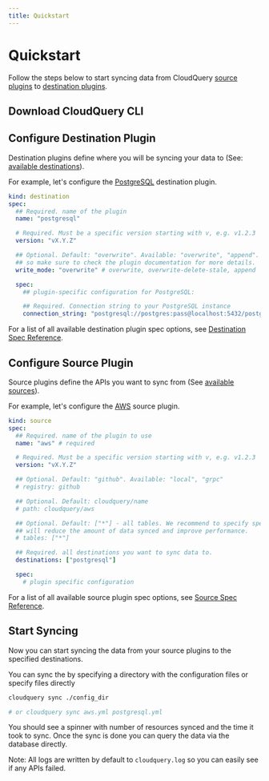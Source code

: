 ```yaml
---
title: Quickstart
---
```



# Quickstart

Follow the steps below to start syncing data from CloudQuery [source plugins](./plugins/sources) to [destination plugins](./plugins/destinations).

## Download CloudQuery CLI

<DownloadSection/>

## Configure Destination Plugin

Destination plugins define where you will be syncing your data to (See: [available destinations](./plugins/destinations)).

For example, let's configure the [PostgreSQL](https://github.com/cloudquery/cloudquery/tree/main/plugins/destination/postgresql) destination plugin.

```yaml
kind: destination
spec:
  ## Required. name of the plugin
  name: "postgresql"

  # Required. Must be a specific version starting with v, e.g. v1.2.3
  version: "vX.Y.Z"

  ## Optional. Default: "overwrite". Available: "overwrite", "append". Not all modes are supported by all plugins,
  ## so make sure to check the plugin documentation for more details.
  write_mode: "overwrite" # overwrite, overwrite-delete-stale, append

  spec:
    ## plugin-specific configuration for PostgreSQL:

    ## Required. Connection string to your PostgreSQL instance
    connection_string: "postgresql://postgres:pass@localhost:5432/postgres?sslmode=disable"
```

For a list of all available destination plugin spec options, see [Destination Spec Reference](/docs/reference/destination-spec).

## Configure Source Plugin

Source plugins define the APIs you want to sync from (See [available sources](./plugins/sources)).

For example, let's configure the [AWS](https://github.com/cloudquery/cloudquery/tree/main/plugins/source/aws) source plugin.

```yaml
kind: source
spec:
  ## Required. name of the plugin to use
  name: "aws" # required

  # Required. Must be a specific version starting with v, e.g. v1.2.3
  version: "vX.Y.Z"

  ## Optional. Default: "github". Available: "local", "grpc"
  # registry: github

  ## Optional. Default: cloudquery/name
  # path: cloudquery/aws

  ## Optional. Default: ["*"] - all tables. We recommend to specify specific tables that you need to sync as this
  ## will reduce the amount of data synced and improve performance.
  # tables: ["*"]

  ## Required. all destinations you want to sync data to.
  destinations: ["postgresql"]

  spec:
    # plugin specific configuration
```

For a list of all available source plugin spec options, see [Source Spec Reference](/docs/reference/source-spec).

## Start Syncing

Now you can start syncing the data from your source plugins to the specified destinations.

You can sync the by specifying a directory with the configuration files or specify files directly

```bash
cloudquery sync ./config_dir

# or cloudquery sync aws.yml postgresql.yml
```

You should see a spinner with number of resources synced and the time it took to sync.
Once the sync is done you can query the data via the database directly.

Note: All logs are written by default to `cloudquery.log` so you can easily see if any APIs failed.
